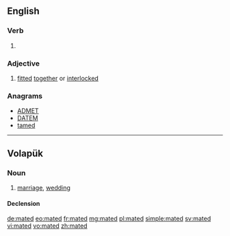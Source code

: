 ==English==

===Verb===
{{head|en}}

# {{en-past of|mate}}

===Adjective===
{{en-adj|-}}

# [[fitted]] [[together]] or [[interlocked]]

===Anagrams===
* [[ADMET#English|ADMET]]
* [[DATEM#English|DATEM]]
* [[tamed#English|tamed]]

----

==Volapük==

===Noun===
{{vo-noun}}

# [[marriage]], [[wedding]]

====Declension====
{{vo-decl-noun}}

[[de:mated]]
[[eo:mated]]
[[fr:mated]]
[[mg:mated]]
[[pl:mated]]
[[simple:mated]]
[[sv:mated]]
[[vi:mated]]
[[vo:mated]]
[[zh:mated]]
